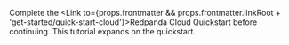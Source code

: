 
Complete the <Link to={props.frontmatter && props.frontmatter.linkRoot + 'get-started/quick-start-cloud'}>Redpanda Cloud Quickstart</Link> before continuing. This tutorial expands on the quickstart.
